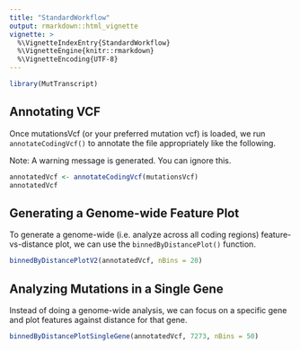 ```yaml
---
title: "StandardWorkflow"
output: rmarkdown::html_vignette
vignette: >
  %\VignetteIndexEntry{StandardWorkflow}
  %\VignetteEngine{knitr::rmarkdown}
  %\VignetteEncoding{UTF-8}
---
```


```r
library(MutTranscript)
```

## Annotating VCF

Once mutationsVcf (or your preferred mutation vcf) is loaded, we run `annotateCodingVcf()` to annotate the file appropriately like the following. 

Note: A warning message is generated. You can ignore this. 

```r
annotatedVcf <- annotateCodingVcf(mutationsVcf)
annotatedVcf
```

## Generating a Genome-wide Feature Plot

To generate a genome-wide (i.e. analyze across all coding regions) feature-vs-distance plot, we can use the `binnedByDistancePlot()` function. 

```r
binnedByDistancePlotV2(annotatedVcf, nBins = 20)
```
## Analyzing Mutations in a Single Gene

Instead of doing a genome-wide analysis, we can focus on a specific gene and plot features against distance for that gene. 

```r
binnedByDistancePlotSingleGene(annotatedVcf, 7273, nBins = 50)
```

